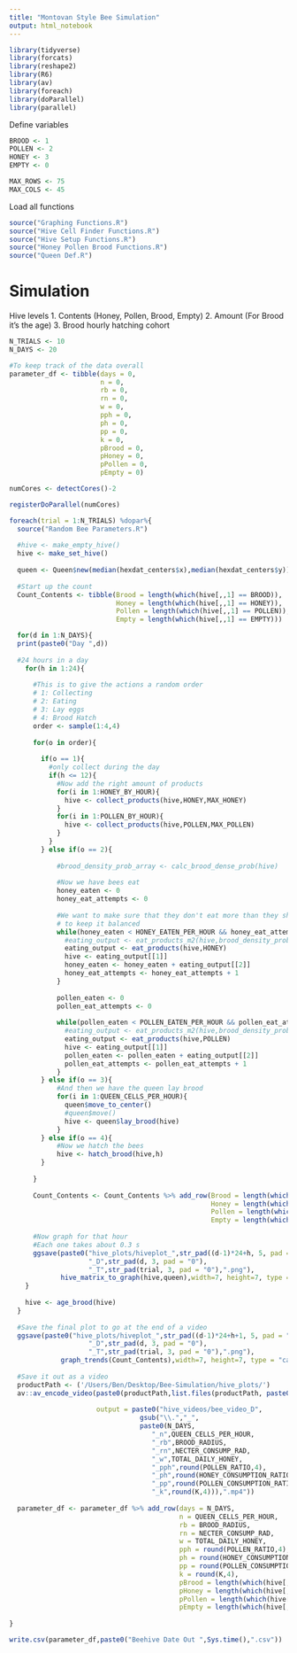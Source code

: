 ```yaml
---
title: "Montovan Style Bee Simulation"
output: html_notebook
---
```


```r
library(tidyverse)
library(forcats)
library(reshape2)
library(R6)
library(av)
library(foreach)
library(doParallel)
library(parallel)
```

Define variables
```r
BROOD <- 1
POLLEN <- 2
HONEY <- 3 
EMPTY <- 0

MAX_ROWS <- 75
MAX_COLS <- 45

```

Load all functions
```r
source("Graphing Functions.R")
source("Hive Cell Finder Functions.R")
source("Hive Setup Functions.R")
source("Honey Pollen Brood Functions.R")
source("Queen Def.R")
```

# Simulation

Hive levels
1. Contents (Honey, Pollen, Brood, Empty)
2. Amount (For Brood it's the age)
3. Brood hourly hatching cohort

```r
N_TRIALS <- 10
N_DAYS <- 20

#To keep track of the data overall
parameter_df <- tibble(days = 0,
                       n = 0,
                       rb = 0,
                       rn = 0,
                       w = 0,
                       pph = 0,
                       ph = 0,
                       pp = 0,
                       k = 0,
                       pBrood = 0,
                       pHoney = 0,
                       pPollen = 0,
                       pEmpty = 0)

numCores <- detectCores()-2

registerDoParallel(numCores)

foreach(trial = 1:N_TRIALS) %dopar%{
  source("Random Bee Parameters.R")
  
  #hive <- make_empty_hive()
  hive <- make_set_hive()
  
  queen <- Queen$new(median(hexdat_centers$x),median(hexdat_centers$y))
  
  #Start up the count
  Count_Contents <- tibble(Brood = length(which(hive[,,1] == BROOD)),
                           Honey = length(which(hive[,,1] == HONEY)),
                           Pollen = length(which(hive[,,1] == POLLEN)),
                           Empty = length(which(hive[,,1] == EMPTY)))

  for(d in 1:N_DAYS){
  print(paste0("Day ",d))
  
  #24 hours in a day
    for(h in 1:24){
      
      #This is to give the actions a random order
      # 1: Collecting 
      # 2: Eating
      # 3: Lay eggs
      # 4: Brood Hatch
      order <- sample(1:4,4)
      
      for(o in order){
        
        if(o == 1){
          #only collect during the day
          if(h <= 12){
            #Now add the right amount of products
            for(i in 1:HONEY_BY_HOUR){
              hive <- collect_products(hive,HONEY,MAX_HONEY)
            }
            for(i in 1:POLLEN_BY_HOUR){
              hive <- collect_products(hive,POLLEN,MAX_POLLEN)
            }
          }
        } else if(o == 2){
          
            #brood_density_prob_array <- calc_brood_dense_prob(hive)
          
            #Now we have bees eat
            honey_eaten <- 0
            honey_eat_attempts <- 0
            
            #We want to make sure that they don't eat more than they should
            # to keep it balanced
            while(honey_eaten < HONEY_EATEN_PER_HOUR && honey_eat_attempts < HONEY_BY_HOUR){
              #eating_output <- eat_products_m2(hive,brood_density_prob_array,HONEY)
              eating_output <- eat_products(hive,HONEY)
              hive <- eating_output[[1]]
              honey_eaten <- honey_eaten + eating_output[[2]]
              honey_eat_attempts <- honey_eat_attempts + 1
            }
            
            pollen_eaten <- 0
            pollen_eat_attempts <- 0
            
            while(pollen_eaten < POLLEN_EATEN_PER_HOUR && pollen_eat_attempts < POLLEN_BY_HOUR){
              #eating_output <- eat_products_m2(hive,brood_density_prob_array,HONEY)
              eating_output <- eat_products(hive,POLLEN)
              hive <- eating_output[[1]]
              pollen_eaten <- pollen_eaten + eating_output[[2]]
              pollen_eat_attempts <- pollen_eat_attempts + 1
            }
        } else if(o == 3){
            #And then we have the queen lay brood
            for(i in 1:QUEEN_CELLS_PER_HOUR){
              queen$move_to_center()
              #queen$move()
              hive <- queen$lay_brood(hive)
            }
        } else if(o == 4){
            #Now we hatch the bees
            hive <- hatch_brood(hive,h)
        }
        
      }
      
      Count_Contents <- Count_Contents %>% add_row(Brood = length(which(hive[,,1] == BROOD)),
                                                   Honey = length(which(hive[,,1] == HONEY)),
                                                   Pollen = length(which(hive[,,1] == POLLEN)),
                                                   Empty = length(which(hive[,,1] == EMPTY)))
  
      #Now graph for that hour
      #Each one takes about 0.3 s
      ggsave(paste0("hive_plots/hiveplot_",str_pad((d-1)*24+h, 5, pad = "0"),
                    "_D",str_pad(d, 3, pad = "0"),
                    "_T",str_pad(trial, 3, pad = "0"),".png"),
             hive_matrix_to_graph(hive,queen),width=7, height=7, type = "cairo")
    }
    
    hive <- age_brood(hive)
  }
  
  #Save the final plot to go at the end of a video
  ggsave(paste0("hive_plots/hiveplot_",str_pad((d-1)*24+h+1, 5, pad = "0"),
                    "_D",str_pad(d, 3, pad = "0"),
                    "_T",str_pad(trial, 3, pad = "0"),".png"),
             graph_trends(Count_Contents),width=7, height=7, type = "cairo")
  
  #Save it out as a video
  productPath <- ('/Users/Ben/Desktop/Bee-Simulation/hive_plots/')
  av::av_encode_video(paste0(productPath,list.files(productPath, paste0("*_T",str_pad(trial, 3, pad = "0"),
                                                                        '.png'))), framerate = 10,
                      output = paste0("hive_videos/bee_video_D",
                                 gsub("\\.","_",
                                 paste0(N_DAYS,
                                    "_n",QUEEN_CELLS_PER_HOUR,
                                    "_rb",BROOD_RADIUS,
                                    "_rn",NECTER_CONSUMP_RAD,
                                    "_w",TOTAL_DAILY_HONEY,
                                    "_pph",round(POLLEN_RATIO,4),
                                    "_ph",round(HONEY_CONSUMPTION_RATIO,4),
                                    "_pp",round(POLLEN_CONSUMPTION_RATIO,4),
                                    "_k",round(K,4))),".mp4"))
  
  parameter_df <- parameter_df %>% add_row(days = N_DAYS,
                                           n = QUEEN_CELLS_PER_HOUR,
                                           rb = BROOD_RADIUS,
                                           rn = NECTER_CONSUMP_RAD,
                                           w = TOTAL_DAILY_HONEY,
                                           pph = round(POLLEN_RATIO,4),
                                           ph = round(HONEY_CONSUMPTION_RATIO,4),
                                           pp = round(POLLEN_CONSUMPTION_RATIO,4),
                                           k = round(K,4),
                                           pBrood = length(which(hive[,,1] == BROOD))/(MAX_ROWS*MAX_COLS),
                                           pHoney = length(which(hive[,,1] == HONEY))/(MAX_ROWS*MAX_COLS),
                                           pPollen = length(which(hive[,,1] == POLLEN))/(MAX_ROWS*MAX_COLS),
                                           pEmpty = length(which(hive[,,1] == EMPTY))/(MAX_ROWS*MAX_COLS))
  
}

write.csv(parameter_df,paste0("Beehive Date Out ",Sys.time(),".csv"))

```



